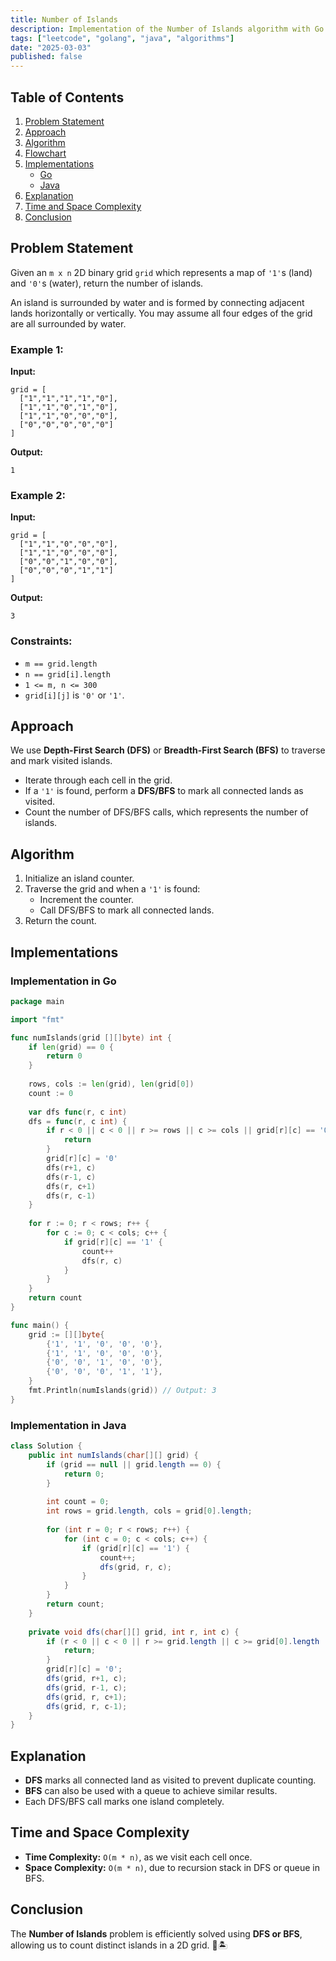 ```yaml
---
title: Number of Islands
description: Implementation of the Number of Islands algorithm with Go and Java.
tags: ["leetcode", "golang", "java", "algorithms"]
date: "2025-03-03"
published: false
---
```


## Table of Contents

1. [Problem Statement](#problem-statement)
2. [Approach](#approach)
3. [Algorithm](#algorithm)
4. [Flowchart](#flowchart)
5. [Implementations](#implementations)
   - [Go](#implementation-in-go)
   - [Java](#implementation-in-java)
6. [Explanation](#explanation)
7. [Time and Space Complexity](#time-and-space-complexity)
8. [Conclusion](#conclusion)

## Problem Statement

Given an `m x n` 2D binary grid `grid` which represents a map of `'1'`s (land) and `'0'`s (water), return the number of islands.

An island is surrounded by water and is formed by connecting adjacent lands horizontally or vertically. You may assume all four edges of the grid are all surrounded by water.

### Example 1:

**Input:**
```
grid = [
  ["1","1","1","1","0"],
  ["1","1","0","1","0"],
  ["1","1","0","0","0"],
  ["0","0","0","0","0"]
]
```
**Output:**
```
1
```

### Example 2:

**Input:**
```
grid = [
  ["1","1","0","0","0"],
  ["1","1","0","0","0"],
  ["0","0","1","0","0"],
  ["0","0","0","1","1"]
]
```
**Output:**
```
3
```

### Constraints:

- `m == grid.length`
- `n == grid[i].length`
- `1 <= m, n <= 300`
- `grid[i][j]` is `'0'` or `'1'`.

## Approach

We use **Depth-First Search (DFS)** or **Breadth-First Search (BFS)** to traverse and mark visited islands.

- Iterate through each cell in the grid.
- If a `'1'` is found, perform a **DFS/BFS** to mark all connected lands as visited.
- Count the number of DFS/BFS calls, which represents the number of islands.

## Algorithm

1. Initialize an island counter.
2. Traverse the grid and when a `'1'` is found:
   - Increment the counter.
   - Call DFS/BFS to mark all connected lands.
3. Return the count.

## Implementations

### Implementation in Go

```go
package main

import "fmt"

func numIslands(grid [][]byte) int {
    if len(grid) == 0 {
        return 0
    }
    
    rows, cols := len(grid), len(grid[0])
    count := 0
    
    var dfs func(r, c int)
    dfs = func(r, c int) {
        if r < 0 || c < 0 || r >= rows || c >= cols || grid[r][c] == '0' {
            return
        }
        grid[r][c] = '0'
        dfs(r+1, c)
        dfs(r-1, c)
        dfs(r, c+1)
        dfs(r, c-1)
    }
    
    for r := 0; r < rows; r++ {
        for c := 0; c < cols; c++ {
            if grid[r][c] == '1' {
                count++
                dfs(r, c)
            }
        }
    }
    return count
}

func main() {
    grid := [][]byte{
        {'1', '1', '0', '0', '0'},
        {'1', '1', '0', '0', '0'},
        {'0', '0', '1', '0', '0'},
        {'0', '0', '0', '1', '1'},
    }
    fmt.Println(numIslands(grid)) // Output: 3
}
```

### Implementation in Java

```java
class Solution {
    public int numIslands(char[][] grid) {
        if (grid == null || grid.length == 0) {
            return 0;
        }
        
        int count = 0;
        int rows = grid.length, cols = grid[0].length;
        
        for (int r = 0; r < rows; r++) {
            for (int c = 0; c < cols; c++) {
                if (grid[r][c] == '1') {
                    count++;
                    dfs(grid, r, c);
                }
            }
        }
        return count;
    }
    
    private void dfs(char[][] grid, int r, int c) {
        if (r < 0 || c < 0 || r >= grid.length || c >= grid[0].length || grid[r][c] == '0') {
            return;
        }
        grid[r][c] = '0';
        dfs(grid, r+1, c);
        dfs(grid, r-1, c);
        dfs(grid, r, c+1);
        dfs(grid, r, c-1);
    }
}
```

## Explanation

- **DFS** marks all connected land as visited to prevent duplicate counting.
- **BFS** can also be used with a queue to achieve similar results.
- Each DFS/BFS call marks one island completely.

## Time and Space Complexity

- **Time Complexity:** `O(m * n)`, as we visit each cell once.
- **Space Complexity:** `O(m * n)`, due to recursion stack in DFS or queue in BFS.

## Conclusion

The **Number of Islands** problem is efficiently solved using **DFS or BFS**, allowing us to count distinct islands in a 2D grid. 🌊🏝️


